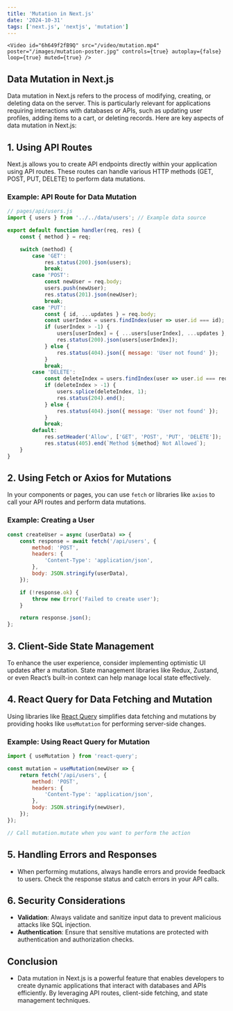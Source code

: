 ---
title: 'Mutation in Next.js'
date: '2024-10-31'
tags: ['next.js', 'nextjs', 'mutation']
---
`
<Video
    id="6h649f2fB9Q"
    src="/video/mutation.mp4"
    poster="/images/mutation-poster.jpg"
    controls={true}
    autoplay={false}
    loop={true}
    muted={true}
/>
`

## Data Mutation in Next.js

Data mutation in Next.js refers to the process of modifying, creating, or deleting data on the server. This is particularly relevant for applications requiring interactions with databases or APIs, such as updating user profiles, adding items to a cart, or deleting records. Here are key aspects of data mutation in Next.js:

## 1. Using API Routes

Next.js allows you to create API endpoints directly within your application using API routes. These routes can handle various HTTP methods (GET, POST, PUT, DELETE) to perform data mutations.

### Example: API Route for Data Mutation

```javascript
// pages/api/users.js
import { users } from '../../data/users'; // Example data source

export default function handler(req, res) {
    const { method } = req;

    switch (method) {
        case 'GET':
            res.status(200).json(users);
            break;
        case 'POST':
            const newUser = req.body;
            users.push(newUser);
            res.status(201).json(newUser);
            break;
        case 'PUT':
            const { id, ...updates } = req.body;
            const userIndex = users.findIndex(user => user.id === id);
            if (userIndex > -1) {
                users[userIndex] = { ...users[userIndex], ...updates };
                res.status(200).json(users[userIndex]);
            } else {
                res.status(404).json({ message: 'User not found' });
            }
            break;
        case 'DELETE':
            const deleteIndex = users.findIndex(user => user.id === req.body.id);
            if (deleteIndex > -1) {
                users.splice(deleteIndex, 1);
                res.status(204).end();
            } else {
                res.status(404).json({ message: 'User not found' });
            }
            break;
        default:
            res.setHeader('Allow', ['GET', 'POST', 'PUT', 'DELETE']);
            res.status(405).end(`Method ${method} Not Allowed`);
    }
}
```

## 2. Using Fetch or Axios for Mutations

In your components or pages, you can use `fetch` or libraries like `axios` to call your API routes and perform data mutations.

### Example: Creating a User

```javascript
const createUser = async (userData) => {
    const response = await fetch('/api/users', {
        method: 'POST',
        headers: {
            'Content-Type': 'application/json',
        },
        body: JSON.stringify(userData),
    });

    if (!response.ok) {
        throw new Error('Failed to create user');
    }

    return response.json();
};
```

## 3. Client-Side State Management

To enhance the user experience, consider implementing optimistic UI updates after a mutation. State management libraries like Redux, Zustand, or even React’s built-in context can help manage local state effectively.

## 4. React Query for Data Fetching and Mutation

Using libraries like [React Query](https://react-query.tanstack.com/) simplifies data fetching and mutations by providing hooks like `useMutation` for performing server-side changes.

### Example: Using React Query for Mutation

```javascript
import { useMutation } from 'react-query';

const mutation = useMutation(newUser => {
    return fetch('/api/users', {
        method: 'POST',
        headers: {
            'Content-Type': 'application/json',
        },
        body: JSON.stringify(newUser),
    });
});

// Call mutation.mutate when you want to perform the action
```

## 5. Handling Errors and Responses

- When performing mutations, always handle errors and provide feedback to users. Check the response status and catch errors in your API calls.

## 6. Security Considerations

- **Validation**: Always validate and sanitize input data to prevent malicious attacks like SQL injection.
- **Authentication**: Ensure that sensitive mutations are protected with authentication and authorization checks.

## Conclusion

- Data mutation in Next.js is a powerful feature that enables developers to create dynamic applications that interact with databases and APIs efficiently. By leveraging API routes, client-side fetching, and state management techniques.
